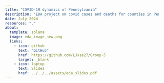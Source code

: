 ```yaml
---
title: "COVID-19 dynamics of Pennsylvania"
description: "EDA project on covid cases and deaths for counties in Pennsylvania during 2020"
date: July 2024
resources: "."
about:
  template: solana
  image: eda_image_new.png
  links:
    - icon: github
      text: "GitHub"
      href: https://github.com/LJxse27/Group-5
      target: _blank
    - icon: laptop
      text: Slides
      href: ../../../assets/eda_slides.pdf
---
```


